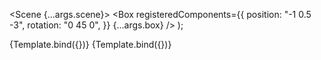 

<Meta
  title="a-box"
  component={Box}
/>

  <Scene {...args.scene}>
    <Box
      registeredComponents={{
        position: "-1 0.5 -3",
        rotation: "0 45 0",
      }}
      {...args.box}
    />
  </Scene>
);

<Canvas>
  <Story
    name="cyan"
    args={{
      box: {
        color: 'cyan',
      },
    }}
  >
    {Template.bind({})}
  </Story>
</Canvas>

<Canvas>
  <Story
    name="red"
    args={{
      box: {
        color: 'red',
      },
    }}
  >
    {Template.bind({})}
  </Story>
</Canvas>
